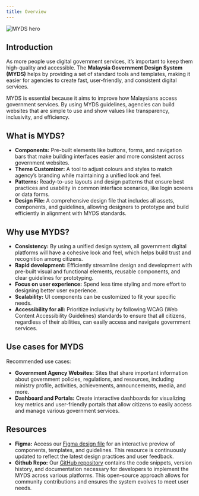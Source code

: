 ```yaml
---
title: Overview
---
```


![MYDS hero](/assets/design/myds-hero-img@1.5x.png)

## Introduction

As more people use digital government services, it’s important to keep them high-quality and accessible. The **Malaysia Government Design System (MYDS)** helps by providing a set of standard tools and templates, making it easier for agencies to create fast, user-friendly, and consistent digital services.

MYDS is essential because it aims to improve how Malaysians access government services. By using MYDS guidelines, agencies can build websites that are simple to use and show values like transparency, inclusivity, and efficiency.

## What is MYDS?

- **Components:** Pre-built elements like buttons, forms, and navigation bars that make building interfaces easier and more consistent across government websites.
- **Theme Customizer:** A tool to adjust colours and styles to match agency’s branding while maintaining a unified look and feel.
- **Patterns:** Ready-to-use layouts and design patterns that ensure best practices and usability in common interface scenarios, like login screens or data forms.
- **Design File:** A comprehensive design file that includes all assets, components, and guidelines, allowing designers to prototype and build efficiently in alignment with MYDS standards.

## Why use MYDS?

- **Consistency:** By using a unified design system, all government digital platforms will have a cohesive look and feel, which helps build trust and recognition among citizens.
- **Rapid development:** Efficiently streamline design and development with pre-built visual and functional elements, reusable components, and clear guidelines for prototyping.
- **Focus on user experience:** Spend less time styling and more effort to designing better user experience.
- **Scalability:** UI components can be customized to fit your specific needs.
- **Accessibility for all:** Prioritize inclusivity by following WCAG (Web Content Accessibility Guidelines) standards to ensure that all citizens, regardless of their abilities, can easily access and navigate government services.

## Use cases for MYDS

Recommended use cases:

- **Government Agency Websites:** Sites that share important information about government policies, regulations, and resources, including ministry profile, activities, achievements, announcements, media, and more.
- **Dashboard and Portals:** Create interactive dashboards for visualizing key metrics and user-friendly portals that allow citizens to easily access and manage various government services.

## Resources

- **Figma:** Access our [Figma design file](<https://www.figma.com/design/svmWSPZarzWrJ116CQ8zpV/MYDS-(Beta)?node-id=7-20696>) for an interactive preview of components, templates, and guidelines. This resource is continuously updated to reflect the latest design practices and user feedback.
- **Github Repo:** Our [GitHub repository](https://github.com/govtechmy/myds) contains the code snippets, version history, and documentation necessary for developers to implement the MYDS across various platforms. This open-source approach allows for community contributions and ensures the system evolves to meet user needs.
